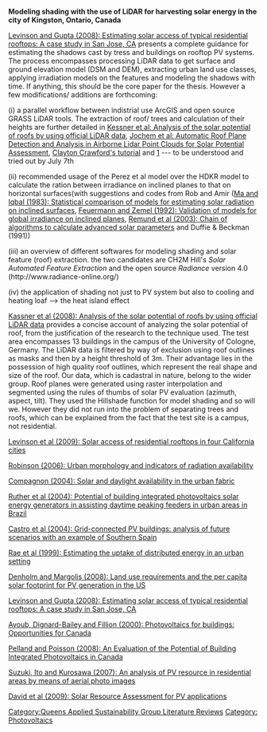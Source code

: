 {{QASpage}}

'''Modeling shading with the use of LiDAR for harvesting solar energy in the city of Kingston,     Ontario, Canada'''

[http://escholarship.org/uc/item/0gr843sm?display=all Levinson and Gupta (2008): Estimating solar access of typical residential rooftops: A case study in San Jose, CA] presents a complete guidance for estimating the shadows cast by tress and buildings on rooftop PV systems. The process encompasses processing LiDAR data to get surface and ground elevation model (DSM and DEM), extracting urban land use classes, applying irradiation models on the features and modeling the shadows with time. If anything, this should be the core paper for the thesis. However a few modifications/ additions are forthcoming: 

(i) a parallel workflow between indistrial use ArcGIS and open source GRASS LiDAR tools. The extraction of roof/ trees and calculation of their heights are further detailed in [http://www.isprs.org/proceedings/XXXVII/congress/4_pdf/70.pdf Kessner et al: Analysis of the solar potential of roofs by using official LiDAR data], [http://www.mdpi.com/1424-8220/9/7/5241/pdf Jochem et al: Automatic Roof Plane Detection and Analysis in Airborne Lidar Point Clouds for Solar Potential Assessment], [http://blogs.esri.com/Dev/blogs/geoprocessing/archive/2008/11/06/Lidar-Solutions-in-ArcGIS_5F00_part-1_3A00_-Assessing-Lidar-Coverage-and-Sample-Density.aspx Clayton Crawford's tutorial] and [http://grass.osgeo.org/wiki/LIDAR] --- to be understood and tried out by July 7th

(ii) recommended usage of the Perez et al model over the HDKR model to calculate the ration between irradiance on inclined planes to that on horizontal surfaces(with suggestions and codes from Rob and Amir ([http://www.sciencedirect.com/science?_ob=ArticleURL&_udi=B6V50-497SPM2-5B&_user=1025668&_coverDate=12%2F31%2F1983&_rdoc=1&_fmt=high&_orig=search&_sort=d&_docanchor=&view=c&_searchStrId=1392322122&_rerunOrigin=google&_acct=C000050549&_version=1&_urlVersion=0&_userid=1025668&md5=cbe3ded8651ba94e024c50daa2a1c33b Ma and Iqbal (1983): Statistical comparison of models for estimating solar radiation on inclined surfaces], [http://www.sciencedirect.com/science?_ob=ArticleURL&_udi=B6V50-498029F-MV&_user=1025668&_coverDate=12%2F31%2F1992&_rdoc=1&_fmt=high&_orig=search&_sort=d&_docanchor=&view=c&_searchStrId=1392324781&_rerunOrigin=google&_acct=C000050549&_version=1&_urlVersion=0&_userid=1025668&md5=e9291f3c4a85471e278acc1ebebe2958 Feuermann and Zemel (1992): Validation of models for global irradiance on inclined planes], [http://hal.archives-ouvertes.fr/docs/00/46/57/92/PDF/ises2003_chain.pdf Remund et al (2003): Chain of algorithms to calculate advanced solar parameters] and Duffie & Beckman (1991)) 

(iii) an overview of different softwares for modeling shading and solar feature (roof) extraction. the two candidates are CH2M Hill's ''Solar Automated Feature Extraction'' and the open source ''Radiance'' version 4.0 (http://www.radiance-online.org/)

(iv) the application of shading not just to PV system but also to cooling and heating loaf --> the heat island effect

[http://www.isprs.org/proceedings/XXXVII/congress/4_pdf/70.pdf Kassner et al (2008): Analysis of the solar potential of roofs by using official LiDAR data] provides a concise account of analyzing the solar potential of roof, from the justification of the research to the technique used. The test area encompasses 13 buildings in the campus of the University of Cologne, Germany. The LiDAR data is filtered by way of exclusion using roof outlines as masks and then by a height threshold of 3m. Their advantage lies in the possession of high quality roof outlines, which represent the real shape and size of the roof. Our data, which is cadastral in nature, belong to the wider group. Roof planes were generated using raster interpolation and segmented using the rules of thumbs of solar PV evaluation (azimuth, aspect, tilt). They used the Hillshade function for model shading and so will we. However they did not run into the problem of separating trees and roofs, which can be explained from the fact that the test site is a campus, not residential.

[http://www.sciencedirect.com/science?_ob=ArticleURL&_udi=B6V50-4X7BJCR-1&_user=1025668&_coverDate=12%2F31%2F2009&_rdoc=1&_fmt=high&_orig=search&_sort=d&_docanchor=&view=c&_searchStrId=1392282206&_rerunOrigin=google&_acct=C000050549&_version=1&_urlVersion=0&_userid=1025668&md5=96e003d7d27d9883374667bbb92e1ff4 Levinson et al (2009): Solar access of residential rooftops in four California cities] 

[http://www.sciencedirect.com/science?_ob=ArticleURL&_udi=B6V50-4JGJG1F-1&_user=1025668&_coverDate=12%2F31%2F2006&_rdoc=1&_fmt=high&_orig=search&_sort=d&_docanchor=&view=c&_searchStrId=1392292546&_rerunOrigin=google&_acct=C000050549&_version=1&_urlVersion=0&_userid=1025668&md5=84019ba3c26e85c6befe36c3592a7434#bbib10 Robinson (2006): Urban morphology and indicators of radiation availability]

[http://www.sciencedirect.com/science?_ob=ArticleURL&_udi=B6V2V-4C4BN7S-1&_user=1025668&_coverDate=04%2F30%2F2004&_rdoc=1&_fmt=high&_orig=search&_sort=d&_docanchor=&view=c&_searchStrId=1392293854&_rerunOrigin=google&_acct=C000050549&_version=1&_urlVersion=0&_userid=1025668&md5=2c8b189b64c196631701ce3ff2457d6e Compagnon (2004): Solar and daylight availability in the urban fabric]

[http://www.sciencedirect.com/science?_ob=ArticleURL&_udi=B6V2P-4R34DMS-1&_user=10&_origUdi=B6V50-4DVB9PG-1&_fmt=high&_coverDate=05%2F31%2F2008&_rdoc=1&_orig=article&_acct=C000050221&_version=1&_urlVersion=0&_userid=10&md5=f85f7cbd14db3ff23b1619fe110a093e Ruther et al (2004): Potential of building integrated photovoltaics solar energy generators in assisting daytime peaking feeders in urban areas in Brazil]

[http://www.sciencedirect.com/science?_ob=ArticleURL&_udi=B6V50-4DVB9PG-1&_user=10&_rdoc=1&_fmt=&_orig=search&_sort=d&_docanchor=&view=c&_searchStrId=1171287506&_rerunOrigin=scholar.google&_acct=C000050221&_version=1&_urlVersion=0&_userid=10&md5=04a606f48350be2905f287cb67d3d8df Castro et al (2004): Grid-connected PV buildings: analysis of future scenarios with an example of Southern Spain]

[http://www.mssanz.org.au/modsim09/F4/rae.pdf Rae et al (1999): Estimating the uptake of distributed energy in an urban setting] 

[http://www.sciencedirect.com/science?_ob=ArticleURL&_udi=B6V2W-4T0NGHH-1&_user=10&_rdoc=1&_fmt=&_orig=search&_sort=d&_docanchor=&view=c&_searchStrId=1171292798&_rerunOrigin=scholar.google&_acct=C000050221&_version=1&_urlVersion=0&_userid=10&md5=5cca53e5bf48d3c8ff3c5b31309d53d0 Denholm and Margolis (2008): Land use requirements and the per capita solar footprint for PV generation in the US]

[http://escholarship.org/uc/item/0gr843sm Levinson and Gupta (2008): Estimating solar access of typical residential rooftops: A case study in San Jose, CA]

[http://canmetenergy-canmetenergie.nrcan-rncan.gc.ca/fichier.php/codectec/En/2001-123/2001-123e.pdf Ayoub, Dignard-Bailey and Fillion (2000): Photovoltaics for buildings: Opportunities for Canada]

[http://canmetenergy-canmetenergie.nrcan-rncan.gc.ca/fichier.php/codectec/Fr/2006-047/2006-047_OP-J_411-SOLRES_BIPV.pdf Pelland and Poisson (2008): An Evaluation of the Potential of Building Integrated Photovoltaics in Canada]

[http://www.kurochans.net/paper/pvsec/suzuki6DV.4.52.pdf Suzuki, Ito and Kurosawa (2007): An analysis of PV resource in residential areas by means of aerial photo images]

[http://www.springerlink.com/content/h747x6l0613t26l5/ David et al (2009): Solar Resource Assessment for PV applications]


[[Category:Queens Applied Sustainability Group Literature Reviews]]
[[Category: Photovoltaics]]